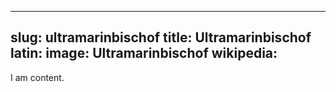 
---
slug: ultramarinbischof
title: Ultramarinbischof
latin:
image: Ultramarinbischof
wikipedia: 
---

I am content.
